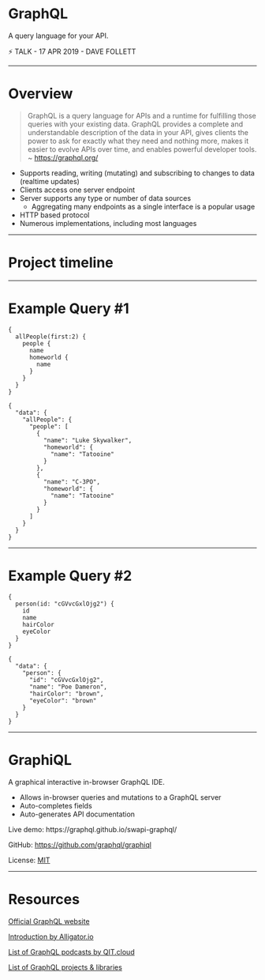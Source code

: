 


# GraphQL

A query language for your API.

⚡ TALK - 17 APR 2019 - DAVE FOLLETT

---

# Overview
> GraphQL is a query language for APIs and a runtime for fulfilling those queries with your existing data. GraphQL provides a complete and understandable description of the data in your API, gives clients the power to ask for exactly what they need and nothing more, makes it easier to evolve APIs over time, and enables powerful developer tools. ~ https://graphql.org/

* Supports reading, writing (mutating) and subscribing to changes to data (realtime updates)
* Clients access one server endpoint
* Server supports any type or number of data sources
  * Aggregating many endpoints as a single interface is a popular usage
* HTTP based protocol
* Numerous implementations, including most languages

---

# Project timeline

---
# Example Query #1

<Split>

```
{
  allPeople(first:2) {
    people {
      name
      homeworld {
        name
      }
    }
  }
}
```

```
{
  "data": {
    "allPeople": {
      "people": [
        {
          "name": "Luke Skywalker",
          "homeworld": {
            "name": "Tatooine"
          }
        },
        {
          "name": "C-3PO",
          "homeworld": {
            "name": "Tatooine"
          }
        }
      ]
    }
  }
}
```

</Split>

---

# Example Query #2

<Split>

```
{
  person(id: "cGVvcGxlOjg2") {
    id
    name
    hairColor
    eyeColor
  }
}
```

```
{
  "data": {
    "person": {
      "id": "cGVvcGxlOjg2",
      "name": "Poe Dameron",
      "hairColor": "brown",
      "eyeColor": "brown"
    }
  }
}
```
</Split>

---

# GraphiQL

A graphical interactive in-browser GraphQL IDE.
* Allows in-browser queries and mutations to a GraphQL server
* Auto-completes fields
* Auto-generates API documentation

<p>Live demo: https://graphql.github.io/swapi-graphql/</p>

GitHub: https://github.com/graphql/graphiql

License: [MIT](https://github.com/graphql/graphiql/blob/master/LICENSE)

---

#  Resources

[Official GraphQL website](https://graphql.org)

[Introduction by Alligator.io](https://alligator.io/graphql/introduction-graphql-queries/)

[List of GraphQL podcasts by QIT.cloud](https://qit.cloud/search/graphql)

[List of GraphQL projects & libraries](https://github.com/chentsulin/awesome-graphql )
